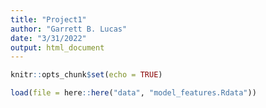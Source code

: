 ```yaml
---
title: "Project1"
author: "Garrett B. Lucas"
date: "3/31/2022"
output: html_document
---
```


```r
knitr::opts_chunk$set(echo = TRUE)

load(file = here::here("data", "model_features.Rdata"))
```



```r

```